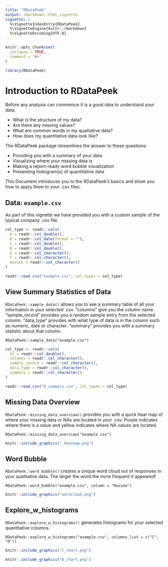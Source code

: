 ```yaml
---
title: "RDataPeek"
output: rmarkdown::html_vignette
vignette: >
  %\VignetteIndexEntry{RDataPeek}
  %\VignetteEngine{knitr::rmarkdown}
  %\VignetteEncoding{UTF-8}
---
```


```r
knitr::opts_chunk$set(
  collapse = TRUE,
  comment = "#>"
)
```

```r
library(RDataPeek)
```

# Introduction to RDataPeek

Before any analysis can commence it is a good idea to understand your data.

- What is the structure of my data?
- Are there any missing values?
- What are common words in my qualitative data?  
- How does my quantitative data look like?

The RDataPeek package streamlines the answer to these questions:

- Providing you with a summary of your data
- Visualizing where your missing data is 
- Making a report-ready word bubble visualization 
- Presenting histogram(s) of quantitative data 

This Document introduces you to the RDataPeek’s basics and show you how to apply them to your .csv files. 

## Data: `example.csv`

As part of this vignette we have provided you with a custom sample of the typical company .csv file.

```r
col_type <- readr::cols(
  A = readr::col_double(),
  B = readr::col_date(format = ""),
  C = readr::col_double(),
  D = readr::col_double(),
  E = readr::col_character(),
  F = readr::col_character(),
  movies = readr::col_character()
)

```

```r
readr::read_csv("example.csv", col_types = col_type)
```

## View Summary Statistics of Data
`RDataPeek::sample_data()` allows you to see a summary table of all your information in your selected .csv. “columns” give you the column name. “sample_record” provides you a random sample entry from the selected column. “data_type” provides with what type of data is in the column such as numeric, date or character. “summary” provides you with a summary statistic about that column. 

```
RDataPeek::sample_data("example.csv")
```

```r
col_type <- readr::cols(
  X1 = readr::col_double(),
  columns = readr::col_character(),
  sample_record = readr::col_character(),
  data_type = readr::col_character(),
  summary = readr::col_character()
)
```

```r
readr::read_csv("0_summary.csv", col_types = col_type)
```


## Missing Data Overview

`RDataPeek::missing_data_overview()` provides you with a quick heat map of where your missing data or NAs are located in your .csv. Purple indicates where there is a value and yellow indicates where NA values are located. 

```
RDataPeek::missing_data_overview("example.csv")
```

```r
knitr::include_graphics("_heatmap.png")
```

## Word Bubble 

`RDataPeek::word_bubble()` creates a unique word cloud out of responses in your qualitative data. The larger the word the more frequent it appeared!

```
RDataPeek::word_bubble("example.csv", column = "Review")
```
```r
knitr::include_graphics("wordcloud.png")
```

## Explore_w_histograms

`RDataPeek::explore_w_histograms()` generates histograms for your selected quantitative columns. 

```
RDataPeek::explore_w_histograms("example.csv", columns_list = c("C", "D"))
```
```r
knitr::include_graphics("C_chart.png")
```

```r
knitr::include_graphics("D_chart.png")
```
